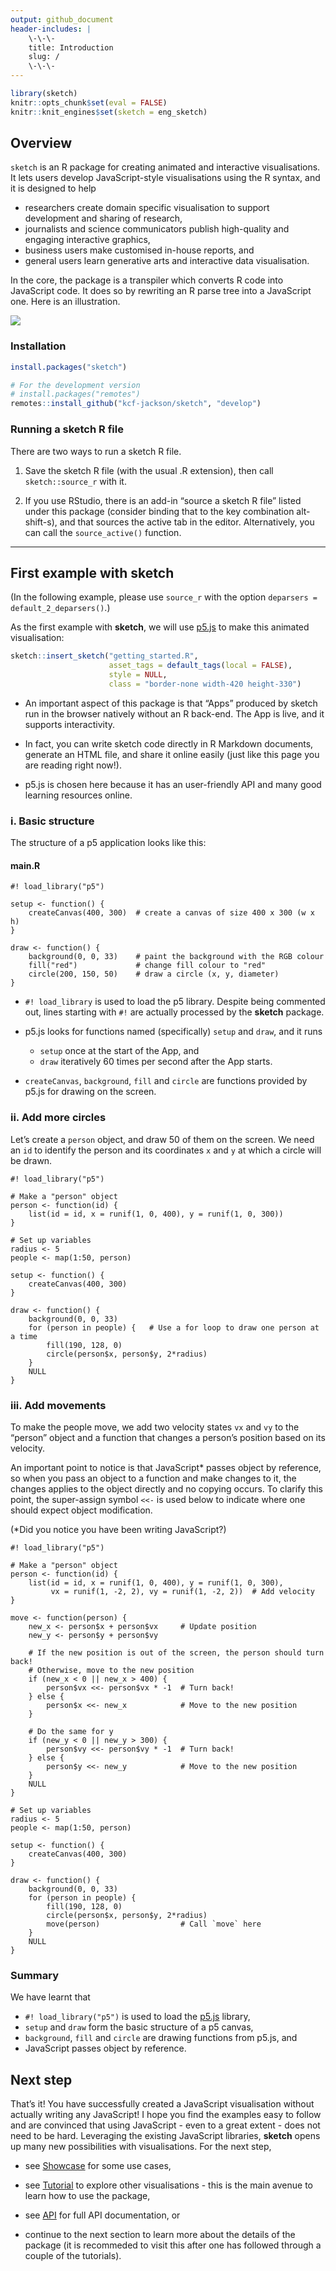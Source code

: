 ```yaml
---
output: github_document
header-includes: |
    \-\-\-  
    title: Introduction   
    slug: /  
    \-\-\-
---    
```


```r
library(sketch)
knitr::opts_chunk$set(eval = FALSE)
knitr::knit_engines$set(sketch = eng_sketch)
```

## Overview

`sketch` is an R package for creating animated and interactive visualisations. It lets users develop JavaScript-style visualisations using the R syntax, and it is designed to help

- researchers create domain specific visualisation to support development and sharing of research,
- journalists and science communicators publish high-quality and engaging interactive graphics,
- business users make customised in-house reports, and
- general users learn generative arts and interactive data visualisation.

In the core, the package is a transpiler which converts R code into JavaScript code. It does so by rewriting an R parse tree into a JavaScript one. Here is an illustration.

<img src="../img/ast_transform.png"></img>


### Installation

```r
install.packages("sketch")

# For the development version
# install.packages("remotes")
remotes::install_github("kcf-jackson/sketch", "develop")
```

### Running a sketch R file

There are two ways to run a sketch R file.

1. Save the sketch R file (with the usual .R extension), then call `sketch::source_r` with it.

2. If you use RStudio, there is an add-in “source a sketch R file” listed under this package (consider binding that to the key combination alt-shift-s), and that sources the active tab in the editor. Alternatively, you can call the `source_active()` function.

---


## First example with sketch

(In the following example, please use `source_r` with the option `deparsers = default_2_deparsers()`.)

As the first example with **sketch**, we will use [p5.js](https://p5js.org/) to make this animated visualisation:

```r
sketch::insert_sketch("getting_started.R", 
                      asset_tags = default_tags(local = FALSE),
                      style = NULL,
                      class = "border-none width-420 height-330")
```

- An important aspect of this package is that “Apps” produced by sketch run in the browser natively without an R back-end. The App is live, and it supports interactivity.

- In fact, you can write sketch code directly in R Markdown documents, generate an HTML file, and share it online easily (just like this page you are reading right now!).

- p5.js is chosen here because it has an user-friendly API and many good learning resources online.



### i. Basic structure

The structure of a p5 application looks like this:

#### main.R

```sketch
#! load_library("p5")

setup <- function() {       
    createCanvas(400, 300)  # create a canvas of size 400 x 300 (w x h)
}

draw <- function() {        
    background(0, 0, 33)    # paint the background with the RGB colour
    fill("red")             # change fill colour to "red"
    circle(200, 150, 50)    # draw a circle (x, y, diameter)
}
```

- `#! load_library` is used to load the p5 library. Despite being commented out, lines starting with `#!` are actually processed by the **sketch** package.

- p5.js looks for functions named (specifically) `setup` and `draw`, and it runs

    - `setup` once at the start of the App, and
    - `draw` iteratively 60 times per second after the App starts.
        
- `createCanvas`, `background`, `fill` and `circle` are functions provided by p5.js for drawing on the screen.




### ii. Add more circles

Let's create a `person` object, and draw 50 of them on the screen. We need an `id` to identify the person and its coordinates `x` and `y` at which a circle will be drawn.

```sketch
#! load_library("p5")

# Make a "person" object
person <- function(id) {
    list(id = id, x = runif(1, 0, 400), y = runif(1, 0, 300))
}

# Set up variables
radius <- 5
people <- map(1:50, person)

setup <- function() {
    createCanvas(400, 300)  
}

draw <- function() {
    background(0, 0, 33)    
    for (person in people) {   # Use a for loop to draw one person at a time
        fill(190, 128, 0)                
        circle(person$x, person$y, 2*radius)   
    }
    NULL
}
```


### iii. Add movements

To make the people move, we add two velocity states `vx` and `vy` to the “person” object and a function that changes a person’s position based on its velocity.

An important point to notice is that JavaScript* passes object by reference, so when you pass an object to a function and make changes to it, the changes applies to the object directly and no copying occurs. To clarify this point, the super-assign symbol `<<-` is used below to indicate where one should expect object modification.

(*Did you notice you have been writing JavaScript?)

```sketch
#! load_library("p5")

# Make a "person" object
person <- function(id) {
    list(id = id, x = runif(1, 0, 400), y = runif(1, 0, 300),
         vx = runif(1, -2, 2), vy = runif(1, -2, 2))  # Add velocity
}

move <- function(person) {
    new_x <- person$x + person$vx     # Update position
    new_y <- person$y + person$vy
    
    # If the new position is out of the screen, the person should turn back!
    # Otherwise, move to the new position
    if (new_x < 0 || new_x > 400) { 
        person$vx <<- person$vx * -1  # Turn back!
    } else {
        person$x <<- new_x            # Move to the new position
    }
    
    # Do the same for y
    if (new_y < 0 || new_y > 300) { 
        person$vy <<- person$vy * -1  # Turn back!
    } else {
        person$y <<- new_y            # Move to the new position
    }
    NULL
}

# Set up variables
radius <- 5
people <- map(1:50, person)

setup <- function() {
    createCanvas(400, 300)  
}

draw <- function() {
    background(0, 0, 33)    
    for (person in people) {
        fill(190, 128, 0)                
        circle(person$x, person$y, 2*radius)
        move(person)                  # Call `move` here
    }
    NULL
}
```


### Summary

We have learnt that

- `#! load_library("p5")` is used to load the [p5.js](http://p5js.org/) library,
- `setup` and `draw` form the basic structure of a p5 canvas,
- `background`, `fill` and `circle` are drawing functions from p5.js, and
- JavaScript passes object by reference.



## Next step

That’s it! You have successfully created a JavaScript visualisation without actually writing any JavaScript! I hope you find the examples easy to follow and are convinced that using JavaScript - even to a great extent - does not need to be hard. Leveraging the existing JavaScript libraries, **sketch** opens up many new possibilities with visualisations. For the next step,

- see [Showcase](/showcase/) for some use cases,

- see [Tutorial](/tutorial/) to explore other visualisations - this is the main avenue to learn how to use the package, 

- see [API](/api/) for full API documentation, or

- continue to the next section to learn more about the details of the package (it is recommeded to visit this after one has followed through a couple of the tutorials).


<link href="../css/docs-styles.css" rel="stylesheet"></link>
